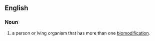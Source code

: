 ==English==

===Noun===
{{en-noun}}

# a person or lving organism that has more than one [[biomodification]].